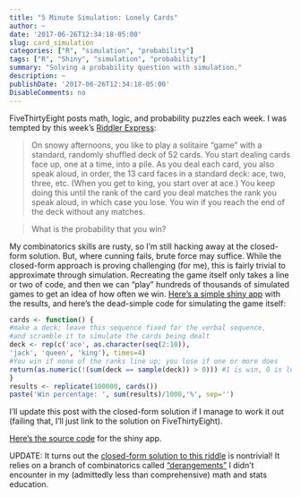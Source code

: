 ```yaml
---
title: "5 Minute Simulation: Lonely Cards"
author: ~
date: '2017-06-26T12:34:18-05:00'
slug: card_simulation
categories: ["R", "simulation", "probability"]
tags: ["R", "Shiny", "simulation", "probability"]
summary: "Solving a probability question with simulation."
description: ~
publishDate: '2017-06-26T12:34:18-05:00'
DisableComments: no
---
```

FiveThirtyEight posts math, logic, and probability puzzles each week. I was tempted by this week's [Riddler Express](http://fivethirtyeight.com/features/can-you-deal-with-these-card-game-puzzles/):


> On snowy afternoons, you like to play a solitaire “game” with a standard, randomly shuffled deck of 52 cards. You start dealing cards face up, one at a time, into a pile. As you deal each card, you  also speak aloud, in order, the 13 card faces in a standard deck: ace, two, three, etc. (When you get to king, you start over at ace.) You keep doing this until the rank of the card you deal matches the rank you speak aloud, in which case you lose. You win if you reach the end of the deck without any matches.

> What is the probability that you win?

My combinatorics skills are rusty, so I'm still hacking away at the closed-form solution. But, where cunning fails, brute force may suffice. While the closed-form approach is proving challenging (for me), this is fairly trivial to approximate through simulation. Recreating the game itself only takes a line or two of code, and then we can "play" hundreds of thousands of simulated games to get an idea of how often we win. [Here's a simple shiny app](https://katherinemwood.shinyapps.io/lonely_cards/) with the results, and here's the dead-simple code for simulating the game itself:

```r
cards <- function() {
#make a deck; leave this sequence fixed for the verbal sequence,
#and scramble it to simulate the cards being dealt
deck <- rep(c('ace', as.character(seq(2:10)),
'jack', 'queen', 'king'), times=4)
#You win if none of the ranks line up; you lose if one or more does
return(as.numeric(!(sum(deck == sample(deck)) > 0))) #1 is win, 0 is lose
}
results <- replicate(100000, cards())
paste('Win percentage: ', sum(results)/1000,'%', sep='')
```

I'll update this post with the closed-form solution if I manage to work it out (failing that, I'll just link to the solution on FiveThirtyEight).

[Here's the source code](https://github.com/katherinemwood/lonely_cards) for the shiny app.

UPDATE: It turns out the [closed-form solution to this riddle](https://fivethirtyeight.com/features/how-long-will-it-take-to-blow-out-the-birthday-candles/#correction) is nontrivial! It relies on a branch of combinatorics called ["derangements"](http://mathworld.wolfram.com/Derangement.html) I didn't encounter in my (admittedly less than comprehensive) math and stats education.
